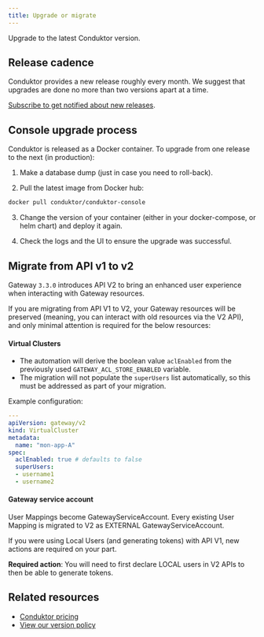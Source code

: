 ```yaml
---
title: Upgrade or migrate
---
```


Upgrade to the latest Conduktor version.

## Release cadence

Conduktor provides a new release roughly every month. We suggest that upgrades are done no more than two versions apart at a time.

[Subscribe to get notified about new releases](https://support.conduktor.io/hc/en-gb/articles/20131942687889-How-to-get-notified-when-there-is-a-new-version-of-Conduktor-Console-or-Gateway).

## Console upgrade process

Conduktor is released as a Docker container. To upgrade from one release to the next (in production):

1. Make a database dump (just in case you need to roll-back).

2. Pull the latest image from Docker hub:

  ```bash
  docker pull conduktor/conduktor-console
  ```

3. Change the version of your container (either in your docker-compose, or helm chart) and deploy it again.

4. Check the logs and the UI to ensure the upgrade was successful.

## Migrate from API v1 to v2

Gateway `3.3.0` introduces API V2 to bring an enhanced user experience when interacting with Gateway resources. 

If you are migrating from API V1 to V2, your Gateway resources will be preserved (meaning, you can interact with old resources via the V2 API), and only minimal attention is required for the below resources:

#### Virtual Clusters

- The automation will derive the boolean value `aclEnabled` from the previously used `GATEWAY_ACL_STORE_ENABLED` variable.
- The migration will not populate the `superUsers` list automatically, so this must be addressed as part of your migration.

Example configuration:

```yaml
---
apiVersion: gateway/v2
kind: VirtualCluster
metadata:
  name: "mon-app-A"
spec:
  aclEnabled: true # defaults to false
  superUsers:
  - username1
  - username2
```

#### Gateway service account

User Mappings become GatewayServiceAccount. Every existing User Mapping is migrated to V2 as EXTERNAL GatewayServiceAccount.  

If you were using Local Users (and generating tokens) with API V1, new actions are required on your part.

**Required action**: You will need to first declare LOCAL users in V2 APIs to then be able to generate tokens.

## Related resources

- [Conduktor pricing](https://conduktor.io/pricing)
- [View our version policy](/guide/support/supported-version-policy)
